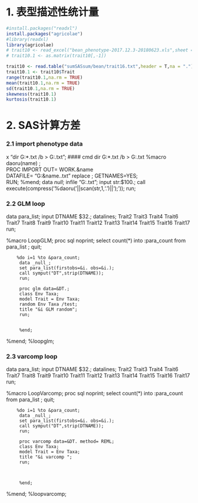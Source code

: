 
# 1. 表型描述性统计量

```r
#install.packages("readxl")
install.packages("agricolae")
#library(readxl)
library(agricolae)
# trait10 <- read_excel("bean_phenotype-2017.12.3-20180623.xls",sheet = "trait10",col_types = "numeric",na = "NA")
# trait10.1 <- as.matrix(trait10[,-1])

trait10 <- read.table("sumSASsum/bean/trait16.txt",header = T,na = ".")
trait10.1 <- trait10$Trait
range(trait10.1,na.rm = TRUE)
mean(trait10.1,na.rm = TRUE)
sd(trait10.1,na.rm = TRUE)
skewness(trait10.1)
kurtosis(trait10.1)
```

# 2. SAS计算方差

### 2.1 import phenotype data


x "dir G:\sumSASsum\bean\*.txt /b > G:\sumSASsum\all.txt"; #### cmd dir G:\sumSASsum\bean\*.txt /b > G:\sumSASsum\all.txt
%macro daoru(name) ;                                
PROC IMPORT OUT= WORK.&name                        
            DATAFILE= "G:\sumSASsum\bean\&name..txt" replace ;
            GETNAMES=YES;                                   
RUN;
%mend;
data _null_;
        infile "G:\sumSASsum\all.txt";
        input str:$100.;
        call execute(compress('%daoru('||scan(str,1,'.')||');')); 
run; 

### 2.2  GLM loop

data para_list;
   input DTNAME $32.;
   datalines;
   Trait2
   Trait3
   Trait4
   Trait6
   Trait7
   Trait8
   Trait9
   Trait10
   Trait11
   Trait12
   Trait13
   Trait14
   Trait15
   Trait16
   Trait17
run;

%macro LoopGLM;
   proc sql noprint;
    select count(*) into :para_count
        from para_list
        ;
        quit;
        
        %do i=1 %to &para_count;
         data _null_;
         set para_list(firstobs=&i. obs=&i.);
         call symput("DT",strip(DTNAME));
         run;

         proc glm data=&DT.;
         class Env Taxa; 
         model Trait = Env Taxa;
         random Env Taxa /test;
         title "&i GLM random";
         run;

         
         %end;
 %mend;
 %loopglm;

### 2.3 varcomp loop


data para_list;
   input DTNAME $32.;
   datalines;
   Trait2
   Trait3
   Trait4
   Trait6
   Trait7
   Trait8
   Trait9
   Trait10
   Trait11
   Trait12
   Trait13
   Trait14
   Trait15
   Trait16
   Trait17
run;

%macro LoopVarcomp;
   proc sql noprint;
    select count(*) into :para_count
        from para_list
        ;
        quit;
        
        %do i=1 %to &para_count;
         data _null_;
         set para_list(firstobs=&i. obs=&i.);
         call symput("DT",strip(DTNAME));
         run;

         proc varcomp data=&DT. method= REML;
         class Env Taxa; 
         model Trait = Env Taxa;
         title "&i varcomp ";
         run;


         
         %end;
 %mend;
 %loopvarcomp;




